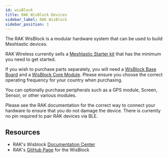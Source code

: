 ```yaml
---
id: wisBlock
title: RAK WisBlock Devices
sidebar_label: RAK WisBlock
sidebar_position: 1
---
```



<!-- RAK LOGO here? -->

The RAK WisBlock is a modular hardware system that can be used to build Meshtastic devices.

RAK Wireless currently sells a [Meshtastic Starter kit](https://store.rakwireless.com/products/wisblock-meshtastic-starter-kit) that has the minimum you need to get started.

If you wish to purchase parts separately, you will need a [WisBlock Base Board](/docs/hardware/devices/rak/base-board) and a [WisBlock Core Module](/docs/hardware/devices/rak/core-module). Please ensure you choose the correct operating frequency for your country when purchasing.

You can optionally purchase peripherals such as a GPS module, Screen, Sensor, or other various modules. 

Please see the RAK documentation for the correct way to connect your hardware to ensure that you do not damage the device. There is currently no pin required to pair RAK devices via BLE.

## Resources

- RAK's Wisblock [Documentation Center](https://docs.rakwireless.com/Product-Categories/WisBlock)
- RAK's [GitHub Page](https://github.com/RAKWireless/WisBlock) for the WisBlock
